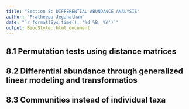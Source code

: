 ```yaml
---
title: "Section 8: DIFFERENTIAL ABUNDANCE ANALYSIS"
author: "Pratheepa Jeganathan"
date: "`r format(Sys.time(), '%d %B, %Y')`"
output: BiocStyle::html_document
---
```



## 8.1 Permutation tests using distance matrices


## 8.2 Differential abundance through generalized linear modeling and transformatios


## 8.3 Communities instead of individual taxa
